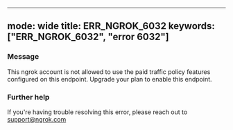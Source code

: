
---
mode: wide
title: ERR_NGROK_6032
keywords: ["ERR_NGROK_6032", "error 6032"]
---


### Message
This ngrok account is not allowed to use the paid traffic policy features configured on this endpoint. Upgrade your plan to enable this endpoint.

<ErrorDetails />



### Further help
If you're having trouble resolving this error, please reach out to [support@ngrok.com](mailto:support@ngrok.com?subject=Help%20with%20ERR_NGROK_6032)

